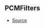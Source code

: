 ## PCMFilters



- [Source](https://github.com/Androz2091/discord-player/blob/e435396/packages/equalizer/src/audio/AudioFilter.ts#L13)